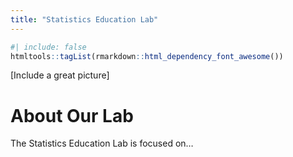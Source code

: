 ```yaml
---
title: "Statistics Education Lab"
---
```


```r
#| include: false
htmltools::tagList(rmarkdown::html_dependency_font_awesome())
```


[Include a great picture]



# About Our Lab


The Statistics Education Lab is focused on...









<br />


